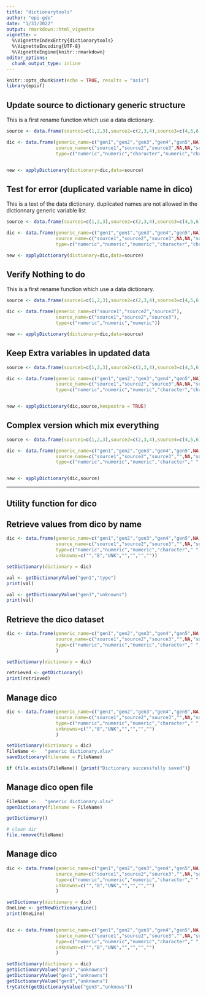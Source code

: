 ```yaml
---
title: "dictionarytools"
author: "epi-gde"
date: "1/31/2022"
output: rmarkdown::html_vignette
vignette: >
  %\VignetteIndexEntry{dictionarytools}
  %\VignetteEncoding{UTF-8}
  %\VignetteEngine{knitr::rmarkdown}
editor_options: 
  chunk_output_type: inline
---
```


```r
knitr::opts_chunk$set(echo = TRUE, results = "asis")
library(epiuf)

```

## Update source to dictionary generic structure

This is a first rename function which use a data dictionary.

```r

source <- data.frame(source1=c(1,2,3),source2=c(2,3,4),source3=c(4,5,6),source6=c(6,7,8))

dic <- data.frame(generic_name=c("gen1","gen2","gen3","gen4","gen5",NA),
                  source_name=c("source1","source2","source3",NA,NA,"source6"),
                  type=c("numeric","numeric","character","numeric","character",NA))


new <- applyDictionary(dictionary=dic,data=source)


```

## Test for error (duplicated variable name in dico)

This is a test of the data dictionary. duplicated names are not allowed in the dictionnary generic variable list

```r

source <- data.frame(source1=c(1,2,3),source2=c(2,3,4),source3=c(4,5,6),source6=c(6,7,8))

dic <- data.frame(generic_name=c("gen1","gen1","gen3","gen4","gen5",NA),
                  source_name=c("source1","source2","source3",NA,NA,"source6"),
                  type=c("numeric","numeric","numeric","character","character",NA))

new <- applyDictionary(dictionary=dic,data=source)


```

## Verify Nothing to do 

This is a first rename function which use a data dictionary.

```r

source <- data.frame(source1=c(1,2,3),source2=c(2,3,4),source3=c(4,5,6))

dic <- data.frame(generic_name=c("source1","source2","source3"),
                  source_name=c("source1","source2","source3"),
                  type=c("numeric","numeric","numeric"))

new <- applyDictionary(dictionary=dic,data=source)


```

## Keep Extra variables in updated data

```r

source <- data.frame(source1=c(1,2,3),source2=c(2,3,4),source3=c(4,5,6),source4=c(5,6,7), source6=c(6,7,8))

dic <- data.frame(generic_name=c("gen1","gen2","gen3","gen4","gen5",NA),
                  source_name=c("source1","source2","source3",NA,NA,"source6"),
                  type=c("numeric","numeric","numeric","character","character",NA))


new <- applyDictionary(dic,source,keepextra = TRUE)


```

## Complex version which mix everything

```r

source <- data.frame(source1=c(1,2,3),source2=c(2,3,4),source4=c(4,5,6),source6=c(6,7,8))

dic <- data.frame(generic_name=c("gen1","gen2","gen3","gen4","gen5",NA,NA),
                  source_name=c("source1","source2","source3","",NA,"source6",NA),
                  type=c("numeric","numeric","numeric","character"," ","character",NA))


new <- applyDictionary(dic,source)

```

------------------------------------------------------------------------

## Utility function for dico

## Retrieve values from dico by name

```r

dic <- data.frame(generic_name=c("gen1","gen2","gen3","gen4","gen5",NA,NA),
                  source_name=c("source1","source2","source3","",NA,"source6",NA),
                  type=c("numeric","numeric","numeric","character"," ","character",NA),
                  unknowns=c("","8","UNK","","","",""))

setDictionary(dictionary = dic)

val <- getDictionaryValue("gen1","type")
print(val)

val <- getDictionaryValue("gen3","unknowns")
print(val)

```

## Retrieve the dico dataset

```r

dic <- data.frame(generic_name=c("gen1","gen2","gen3","gen4","gen5",NA,NA),
                  source_name=c("source1","source2","source3","",NA,"source6",NA),
                  type=c("numeric","numeric","numeric","character"," ","character",NA)
                  )

setDictionary(dictionary = dic)

retrieved <- getDictionary()
print(retrieved)

```

## Manage dico

```r

dic <- data.frame(generic_name=c("gen1","gen2","gen3","gen4","gen5",NA,NA),
                  source_name=c("source1","source2","source3","",NA,"source6",NA),
                  type=c("numeric","numeric","numeric","character"," ","character",NA),
                  unknowns=c("","8","UNK","","","","")
                  )

setDictionary(dictionary = dic)
FileName <-   "generic dictionary.xlsx" 
saveDictionary(filename = FileName)

if (file.exists(FileName)) {print("Dictionary successfully saved")}


```

## Manage dico open file

```r

FileName <-   "generic dictionary.xlsx" 
openDictionary(filename = FileName)

getDictionary()

# clean dir 
file.remove(FileName)

```

## Manage dico

```r

dic <- data.frame(generic_name=c("gen1","gen2","gen3","gen4","gen5",NA,NA),
                  source_name=c("source1","source2","source3","",NA,"source6",NA),
                  type=c("numeric","numeric","numeric","character"," ","character",NA),
                  unknowns=c("","8","UNK","","","","")
                  )

setDictionary(dictionary = dic)
OneLine <- getNewDictionaryLine()
print(OneLine)



```

```r

dic <- data.frame(generic_name=c("gen1","gen2","gen3","gen4","gen5",NA,NA),
                  source_name=c("source1","source2","source3","",NA,"source6",NA),
                  type=c("numeric","numeric","numeric","character"," ","character",NA),
                  unknowns=c("","8","UNK","","","","")
                  )

setDictionary(dictionary = dic)
getDictionaryValue("gen3","unknowns")
getDictionaryValue("gen1","unknowns")
getDictionaryValue("gen9","unknowns")
tryCatch(getDictionaryValue("gen3","unknows"))

```
